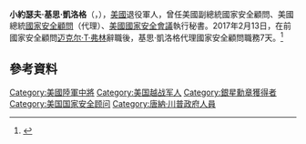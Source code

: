 {{Expand language|time=2017-02-14T13:38:30+00:00}}
{{Infobox Officeholder
| name = 基思·凱洛格
| image   = Keith Kellogg 2000.jpg
| office = [[File:US-WhiteHouse-Logo.svg|25px]] [[美國國家安全顧問|美國國家安全顧問]] <br><small>代理</small>
| president   =    [[唐納·川普|唐納·川普]]
| term_start =2017年2月13日
| term_end = 2017年2月20日
| predecessor   = [[迈克尔·T·弗林|迈克尔·T·弗林]]
| successor     =[[H·R·麥克馬斯特|H·R·麥克馬斯特]]
| office2        = [[File:Seal_of_the_Executive_Office_of_the_President_of_the_United_States_2014.svg|25px]] [[美國國家安全會議|美國國家安全會議]]執行秘書
| president2   =    [[唐納·川普|唐納·川普]]
| term_start2    = 2017年1月20日
| term_end2      =  2018年4月27日
| predecessor2   = Suzy George
| successor2     = 弗雷德里克·H·弗萊茨
| sex =男
| birth_date = {{birth date and age|1944|5|12}}
| birth_place = {{USA}} [[俄亥俄州|俄亥俄州]][[代顿_(俄亥俄州)|代顿]]
| death_date =
| death_place =
| party = [[共和黨_(美國)|共和黨]]
| alma_mater     = [[堪萨斯大学|堪萨斯大学]] {{small|([[理學碩士|MS]])}}
| spouse = 
|allegiance      = {{USA}}
|branch          =  [[File:Flag_of_the_United_States_Army.svg|25px]][[美国陆军|美国陆军]]
|rank            = [[File:US-O9_insignia.svg|35px]] [[中將|中將]]
|unit         = [[第101空降师|第101空降师]]<br>[[第82空降師|第82空降師]]
|serviceyears    = 1967年－2003年

}}

'''小約瑟夫·基思·凱洛格'''（'''{{lang-en|Joseph Keith Kellogg Jr.}}'''，{{bd|1944年|5月12日}}），[[美國|美國]]退役軍人，曾任美國副總統國家安全顧問、美國總統[[國家安全顧問|國家安全顧問]]（代理）、[[美國國家安全會議|美國國家安全會議]]執行秘書。2017年2月13日，在前國家安全顧問[[迈克尔·T·弗林|迈克尔·T·弗林]]辭職後，基思·凱洛格代理國家安全顧問職務7天。<ref>{{cite web|url=http://world.huanqiu.com/exclusive/2017-02/10125159.html|title=快讯！ 特朗普任命约瑟夫·基斯·凯洛格将军为代理国家安全顾问_国际新闻_环球网|author=李德意|publisher=|accessdate=2017-02-14|archive-date=2017-02-18|archive-url=https://web.archive.org/web/20170218210902/http://world.huanqiu.com/exclusive/2017-02/10125159.html|dead-url=no}}</ref>

==參考資料==
{{reflist}}

{{start box}}
{{succession box|[[迈克尔·T·弗林|迈克尔·T·弗林]]|[[麥克馬斯特|麥克馬斯特]]|[[File:US-WhiteHouse-Logo.svg|25px]] [[美國國家安全顧問|美國國家安全顧問]]|2017年2月13日－2017年2月20日}}
{{succession box|Suzy George|弗雷德里克·H·弗萊茨|[[File:Seal_of_the_Executive_Office_of_the_President_of_the_United_States_2014.svg|25px]] [[美國國家安全會議|美國國家安全會議]]執行秘書|2017年1月－2018年4月}}
{{end box}}
{{DEFAULTSORT:Kellogg, Keith}}

[[Category:美國陸軍中將|Category:美國陸軍中將]]
[[Category:美国越战军人|Category:美国越战军人]]
[[Category:銀星勳章獲得者|Category:銀星勳章獲得者]]
[[Category:美国国家安全顾问|Category:美国国家安全顾问]]
[[Category:唐納·川普政府人員|Category:唐納·川普政府人員]]